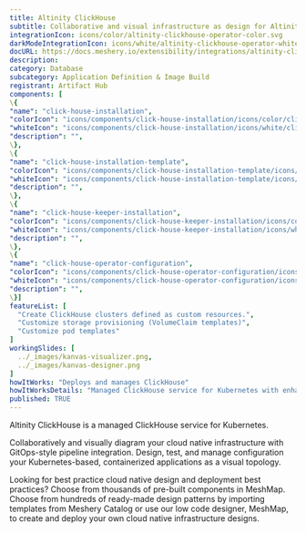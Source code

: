 ```yaml
---
title: Altinity ClickHouse
subtitle: Collaborative and visual infrastructure as design for Altinity ClickHouse
integrationIcon: icons/color/altinity-clickhouse-operator-color.svg
darkModeIntegrationIcon: icons/white/altinity-clickhouse-operator-white.svg
docURL: https://docs.meshery.io/extensibility/integrations/altinity-clickhouse-operator
description: 
category: Database
subcategory: Application Definition & Image Build
registrant: Artifact Hub
components: [
\{
"name": "click-house-installation",
"colorIcon": "icons/components/click-house-installation/icons/color/click-house-installation-color.svg",
"whiteIcon": "icons/components/click-house-installation/icons/white/click-house-installation-white.svg",
"description": "",
\},
\{
"name": "click-house-installation-template",
"colorIcon": "icons/components/click-house-installation-template/icons/color/click-house-installation-template-color.svg",
"whiteIcon": "icons/components/click-house-installation-template/icons/white/click-house-installation-template-white.svg",
"description": "",
\},
\{
"name": "click-house-keeper-installation",
"colorIcon": "icons/components/click-house-keeper-installation/icons/color/click-house-keeper-installation-color.svg",
"whiteIcon": "icons/components/click-house-keeper-installation/icons/white/click-house-keeper-installation-white.svg",
"description": "",
\},
\{
"name": "click-house-operator-configuration",
"colorIcon": "icons/components/click-house-operator-configuration/icons/color/click-house-operator-configuration-color.svg",
"whiteIcon": "icons/components/click-house-operator-configuration/icons/white/click-house-operator-configuration-white.svg",
"description": "",
\}]
featureList: [
  "Create ClickHouse clusters defined as custom resources.",
  "Customize storage provisioning (VolumeClaim templates)",
  "Customize pod templates"
]
workingSlides: [
  ../_images/kanvas-visualizer.png,
  ../_images/kanvas-designer.png
]
howItWorks: "Deploys and manages ClickHouse"
howItWorksDetails: "Managed ClickHouse service for Kubernetes with enhanced features"
published: TRUE
---
```

<p>
Altinity ClickHouse is a managed ClickHouse service for Kubernetes.
</p>
<p>
    Collaboratively and visually diagram your cloud native infrastructure with GitOps-style pipeline integration. Design, test, and manage configuration your Kubernetes-based, containerized applications as a visual topology.
</p>
<p>
    Looking for best practice cloud native design and deployment best practices? Choose from thousands of pre-built components in MeshMap. Choose from hundreds of ready-made design patterns by importing templates from Meshery Catalog or use our low code designer, MeshMap, to create and deploy your own cloud native infrastructure designs.
</p>
